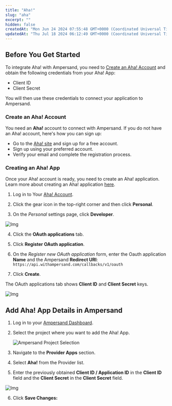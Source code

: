 ```yaml
---
title: "Aha!"
slug: "aha"
excerpt: ""
hidden: false
createdAt: "Mon Jun 24 2024 07:55:48 GMT+0000 (Coordinated Universal Time)"
updatedAt: "Thu Jul 18 2024 06:12:49 GMT+0000 (Coordinated Universal Time)"
---
```

## Before You Get Started

To integrate Aha! with Ampersand, you need to [Create an Aha! Account](#create-an-aha-account) and obtain the following credentials from your Aha! App:

- Client ID
- Client Secret

You will then use these credentials to connect your application to Ampersand.

### Create an Aha! Account

You need an **Aha!** account to connect with Ampersand. If you do not have an Aha! account, here's how you can sign up:

- Go to the [Aha! site](https://www.aha.io/) and sign up for a free account.
- Sign up using your preferred account.
- Verify your email and complete the registration process.

### Creating an Aha! App

Once your Aha! account is ready, you need to create an Aha! application. Learn more about creating an Aha! application [here](https://www.aha.io/support/api/authentication).

1. Log in to Your [Aha! Account](https://www.aha.io/).

2. Click the gear icon in the top-right corner and then click **Personal**.

3. On the _Personal_ settings page, click **Developer**.

![Img](/images/provider-guides/bcc83d7-Aha1.gif)

4. Click the **OAuth applications** tab.

5. Click **Register OAuth application**.

6. On the _Register new OAuth application_ form, enter the Oauth application **Name** and the Ampersand **Redirect URI**: `https://api.withampersand.com/callbacks/v1/oauth`

7. Click **Create**.

The OAuth applications tab shows **Client ID** and **Client Secret** keys.

![Img](/images/provider-guides/bbd5309-Aha2.gif)

## Add Aha! App Details in Ampersand

1. Log in to your [Ampersand Dashboard](https://dashboard.withampersand.com).

2. Select the project where you want to add the Aha! App.

   ![Ampersand Project Selection](/images/provider-guides/dd47b7a-Ampersand.png)

3. Navigate to the **Provider Apps** section.

4. Select **Aha!** from the Provider list.

5. Enter the previously obtained **Client ID / Application ID** in the **Client ID** field and the **Client Secret** in the **Client Secret** field.

![Img]("/images/provider-guides/c425479-Aha3.gif")   

6. Click **Save Changes:**
